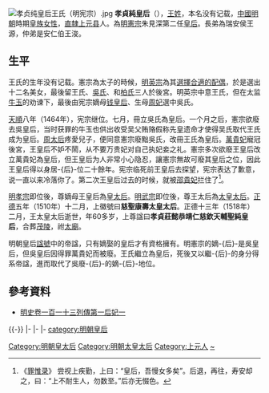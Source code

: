 [[File:孝贞纯皇后王氏（明宪宗）.jpg|thumb]]
'''孝貞純皇后'''（{{bd|15世纪|1440年或1450年代|1518年||catIdx=Wang,王}}），[[王姓|王姓]]，本名没有记载，[[中國|中國]][[明朝|明朝]]時期[[皇族|皇族]][[女性|女性]]，[[南直隶|直隸]][[上元县|上元县]]人。為[[明憲宗|明憲宗]]朱見深第二任[[皇后|皇后]]。長弟為瑞安侯王源，仲弟是安仁伯王浚。

== 生平 ==

王氏的生年没有记载。憲宗為太子的時候，[[明英宗|明英宗]]為其[[中国皇室选妃|選擇合適的配偶]]，於是選出十二名美女，最後留王氏、[[吳皇后_(明憲宗)|吳氏]]、和[[柏賢妃_(明憲宗)|柏氏]]三人於後宮。明英宗中意王氏，但在太监[[牛玉|牛玉]]的劝谏下，最後由宪宗嫡母[[孝莊睿皇后|钱皇后]]、生母[[孝肅皇后|周妃]]選中吳氏。

[[天顺_(明朝)|天順]]八年（1464年），宪宗继位。七月，冊立吳氏為皇后。一个月之后，憲宗欲廢去吳皇后，当时获罪的牛玉也供出收受吴父贿赂假称先皇遗命才使得吴氏取代王氏成为皇后。[[周貴妃_(明英宗)|周太后]]疼愛兒子，便同意憲宗廢黜吳氏，改冊王氏為皇后。[[万贵妃_(明朝)|萬貴妃]]寵冠後宮，王皇后不妒不鬧，从不要万贵妃对自己执妃妾之礼。憲宗多次欲廢王皇后改立萬貴妃為皇后，但王皇后为人非常小心隐忍，讓憲宗無故可廢其皇后之位，因此王皇后得以身居-{后}-位二十餘年。宪宗临死前王皇后去探望，宪宗表达了歉意，说一直以来冷落你了。第二次王皇后过去的时候，就被[[邵宸妃|邵貴妃]]拦住了<ref>《[[罪惟录|罪惟录]]》 尝视上疾勤，上曰：“皇后，吾慢女多矣”。后退，再往，寿安却之，曰：“上不耐生人，勿数至。”后亦无惙色。</ref>。

[[明孝宗|明孝宗]]即位後，尊嫡母王皇后為[[皇太后|皇太后]]。[[明武宗|明武宗]]即位後，尊王太后為[[太皇太后|太皇太后]]。[[正德_(明武宗)|正德]]五年（1510年）十二月，上徽號曰'''慈聖康壽太皇太后'''。正德十三年（1518年）二月，王太皇太后逝世，年60多岁，上尊諡曰'''孝貞莊懿恭靖仁慈欽天輔聖純皇后'''，合葬[[明茂陵|茂陵]]，祔[[太廟|太廟]]。

明朝皇后[[諡號|諡號]]中的帝諡，只有嫡娶的皇后才有資格擁有。明憲宗的嫡-{后}-是吳皇后，但吳皇后因得罪萬貴妃而被廢。王氏繼立為皇后，死後又以繼-{后}-的身分得系帝諡，進而取代了吳廢-{后}-的嫡-{后}-地位。

== 參考資料 ==
{{Reflist}}
*[http://zh.wikisource.org/wiki/%E6%98%8E%E5%8F%B2/%E5%8D%B7113 明史卷一百一十三列傳第一后妃一] {{Wayback|url=http://zh.wikisource.org/wiki/%E6%98%8E%E5%8F%B2/%E5%8D%B7113 |date=20200926181054 }}

{{-}}
{{start box}}
{{s-roy|cn}}
|-
{{s-before|[[吳皇后_(明憲宗)|吳皇后]]}}
{{s-title|[[:Category:明朝皇后|明朝皇后]]|1464年－1487年}}
{{s-after|[[孝康敬皇后|孝宗張皇后]]}}
|-
{{s-vacant||last=<br />[[孝莊睿皇后|慈懿皇太后錢氏]]與<br>[[孝肅皇后|聖慈皇太后周氏]]}} 
{{S-ttl|title=[[:Category:明朝皇太后|明朝皇太后]]|years=1487年－1505年}}
{{s-vacant||next=<br />[[孝成敬皇后|昭聖皇太后張氏]]與<br>[[慈孝獻皇后|章聖皇太后蔣氏]]}}
|-
{{s-vacant||last=<br />[[孝肅皇后|太皇太后周氏]]}} 
{{S-ttl|title=[[:Category:明朝太皇太后|明朝太皇太后]]|years=1505年－1518年}}
{{s-vacant||next=<br />[[孝惠皇后_(明朝)|孝惠太皇太后邵氏]]<br>（追封）}} 
{{end box}}
{{明朝皇后}}
{{明朝皇陵}}
{{DEFAULTSORT:W}}
[[category:明朝皇后|category:明朝皇后]]
[[Category:明朝皇太后|Category:明朝皇太后]]
[[Category:明朝太皇太后|Category:明朝太皇太后]]
[[Category:上元人|Category:上元人]]
[[Category:王姓|~]]